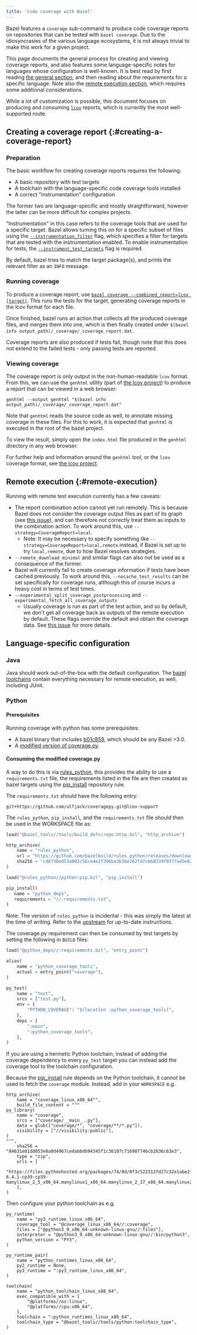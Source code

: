 ```yaml
---
title: 'Code coverage with Bazel'
---
```


Bazel features a `coverage` sub-command to produce code coverage
reports on repositories that can be tested with `bazel coverage`. Due
to the idiosyncrasies of the various language ecosystems, it is not
always trivial to make this work for a given project.

This page documents the general process for creating and viewing
coverage reports, and also features some language-specific notes for
languages whose configuration is well-known. It is best read by first
reading [the general section](#creating-a-coverage-report), and then
reading about the requirements for a specific language. Note also the
[remote execution section](#remote-execution), which requires some
additional considerations.

While a lot of customization is possible, this document focuses on
producing and consuming [`lcov`][lcov] reports, which is currently the
most well-supported route.

## Creating a coverage report {:#creating-a-coverage-report}

### Preparation

The basic workflow for creating coverage reports requires the
following:

- A basic repository with test targets
- A toolchain with the language-specific code coverage tools installed
- A correct "instrumentation" configuration

The former two are language-specific and mostly straightforward,
however the latter can be more difficult for complex projects.

"Instrumentation" in this case refers to the coverage tools that are
used for a specific target. Bazel allows turning this on for a
specific subset of files using the
[`--instrumentation_filter`](/versions/6.4.0/reference/command-line-reference#flag--instrumentation_filter)
flag, which specifies a filter for targets that are tested with the
instrumentation enabled. To enable instrumentation for tests, the
[`--instrument_test_targets`](/versions/6.4.0/reference/command-line-reference#flag--instrument_test_targets)
flag is required.

By default, bazel tries to match the target package(s), and prints the
relevant filter as an `INFO` message.

### Running coverage

To produce a coverage report, use [`bazel coverage
--combined_report=lcov
[target]`](/versions/6.4.0/reference/command-line-reference#coverage). This runs the
tests for the target, generating coverage reports in the lcov format
for each file.

Once finished, bazel runs an action that collects all the produced
coverage files, and merges them into one, which is then finally
created under `$(bazel info
output_path)/_coverage/_coverage_report.dat`.

Coverage reports are also produced if tests fail, though note that
this does not extend to the failed tests - only passing tests are
reported.

### Viewing coverage

The coverage report is only output in the non-human-readable `lcov`
format. From this, we can use the `genhtml` utility (part of [the lcov
project][lcov]) to produce a report that can be viewed in a web
browser:

```console
genhtml --output genhtml "$(bazel info output_path)/_coverage/_coverage_report.dat"
```

Note that `genhtml` reads the source code as well, to annotate missing
coverage in these files. For this to work, it is expected that
`genhtml` is executed in the root of the bazel project.

To view the result, simply open the `index.html` file produced in the
`genhtml` directory in any web browser.

For further help and information around the `genhtml` tool, or the
`lcov` coverage format, see [the lcov project][lcov].

## Remote execution {:#remote-execution}

Running with remote test execution currently has a few caveats:

- The report combination action cannot yet run remotely. This is
  because Bazel does not consider the coverage output files as part of
  its graph (see [this issue][remote_report_issue]), and can therefore
  not correctly treat them as inputs to the combination action. To
  work around this, use `--strategy=CoverageReport=local`.
  - Note: It may be necessary to specify something like
    `--strategy=CoverageReport=local,remote` instead, if Bazel is set
    up to try `local,remote`, due to how Bazel resolves strategies.
- `--remote_download_minimal` and similar flags can also not be used
  as a consequence of the former.
- Bazel will currently fail to create coverage information if tests
  have been cached previously. To work around this,
  `--nocache_test_results` can be set specifically for coverage runs,
  although this of course incurs a heavy cost in terms of test times.
- `--experimental_split_coverage_postprocessing` and
  `--experimental_fetch_all_coverage_outputs`
  - Usually coverage is run as part of the test action, and so by
    default, we don't get all coverage back as outputs of the remote
    execution by default. These flags override the default and obtain
    the coverage data. See [this issue][split_coverage_issue] for more
    details.

## Language-specific configuration

### Java

Java should work out-of-the-box with the default configuration. The
[bazel toolchains][bazel_toolchains] contain everything necessary for
remote execution, as well, including JUnit.

### Python

#### Prerequisites

Running coverage with python has some prerequisites:

- A bazel binary that includes [b01c859][python_coverage_commit],
  which should be any Bazel >3.0.
- A [modified version of coverage.py][modified_coveragepy].
<!-- TODO: Upstream an lcov implementation so that this becomes usable  -->

#### Consuming the modified coverage.py

A way to do this is via [rules_python][rules_python], this provides
the ability to use a `requirements.txt` file, the requirements listed
in the file are then created as bazel targets using the
[pip_install][pip_install_rule] repository rule.

The `requirements.txt` should have the following entry:

```text
git+https://github.com/ulfjack/coveragepy.git@lcov-support
```

The `rules_python`, `pip_install`, and the `requirements.txt` file should then be used in the WORKSPACE file as:

```python
load("@bazel_tools//tools/build_defs/repo:http.bzl", "http_archive")

http_archive(
    name = "rules_python",
    url = "https://github.com/bazelbuild/rules_python/releases/download/0.5.0/rules_python-0.5.0.tar.gz",
    sha256 = "cd6730ed53a002c56ce4e2f396ba3b3be262fd7cb68339f0377a45e8227fe332",
)

load("@rules_python//python:pip.bzl", "pip_install")

pip_install(
   name = "python_deps",
   requirements = "//:requirements.txt",
)
```

Note: The version of `rules_python` is incidental - this was simply
the latest at the time of writing. Refer to the
[upstream][rules_python] for up-to-date instructions.

The coverage.py requirement can then be consumed by test targets by
setting the following in `BUILD` files:

```python
load("@python_deps//:requirements.bzl", "entry_point")

alias(
    name = "python_coverage_tools",
    actual = entry_point("coverage"),
)

py_test(
    name = "test",
    srcs = ["test.py"],
    env = {
        "PYTHON_COVERAGE": "$(location :python_coverage_tools)",
    },
    deps = [
        ":main",
        ":python_coverage_tools",
    ],
)
```

If you are using a hermetic Python toolchain, instead of adding the coverage
dependency to every `py_test` target you can instead add the coverage tool to
the toolchain configuration.

Because the [pip_install][pip_install_rule] rule depends on the Python
toolchain, it cannot be used to fetch the `coverage` module.
Instead, add in your `WORKSPACE` e.g.

```starlark
http_archive(
    name = "coverage_linux_x86_64"",
    build_file_content = """
py_library(
    name = "coverage",
    srcs = ["coverage/__main__.py"],
    data = glob(["coverage/*", "coverage/**/*.py"]),
    visibility = ["//visibility:public"],
)
""",
    sha256 = "84631e81dd053e8a0d4967cedab6db94345f1c36107c71698f746cb2636c63e3",
    type = "zip",
    urls = [
        "https://files.pythonhosted.org/packages/74/0d/0f3c522312fd27c32e1abe2fb5c323b583a5c108daf2c26d6e8dfdd5a105/coverage-6.4.1-cp39-cp39-manylinux_2_5_x86_64.manylinux1_x86_64.manylinux_2_17_x86_64.manylinux2014_x86_64.whl",
    ],
)
```

Then configure your python toolchain as e.g.

```starlark
py_runtime(
    name = "py3_runtime_linux_x86_64",
    coverage_tool = "@coverage_linux_x86_64//:coverage",
    files = ["@python3_9_x86_64-unknown-linux-gnu//:files"],
    interpreter = "@python3_9_x86_64-unknown-linux-gnu//:bin/python3",
    python_version = "PY3",
)

py_runtime_pair(
    name = "python_runtimes_linux_x86_64",
    py2_runtime = None,
    py3_runtime = ":py3_runtime_linux_x86_64",
)

toolchain(
    name = "python_toolchain_linux_x86_64",
    exec_compatible_with = [
        "@platforms//os:linux",
        "@platforms//cpu:x86_64",
    ],
    toolchain = ":python_runtimes_linux_x86_64",
    toolchain_type = "@bazel_tools//tools/python:toolchain_type",
)
```

[lcov]: https://github.com/linux-test-project/lcov
[rules_python]: https://github.com/bazelbuild/rules_python
[bazel_toolchains]: https://github.com/bazelbuild/bazel-toolchains
[remote_report_issue]: https://github.com/bazelbuild/bazel/issues/4685
[split_coverage_issue]: https://github.com/bazelbuild/bazel/issues/4685
[python_coverage_commit]: https://github.com/bazelbuild/bazel/commit/b01c85962d88661ec9f6c6704c47d8ce67ca4d2a
[modified_coveragepy]: https://github.com/ulfjack/coveragepy/tree/lcov-support
[pip_install_rule]: https://github.com/bazelbuild/rules_python#installing-pip-dependencies
